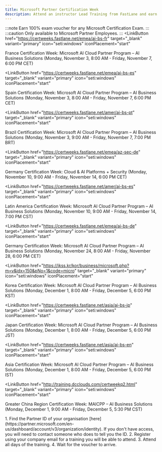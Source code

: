 ```yaml
---
title: Microsoft Partner Certification Week
description: Attend an instructor Lead Training from FastLane and earn a 100% off Microsoft exam voucher.
---
```


:::note
Earn 100% exam voucher for any Microsoft Certification Exam.
:::
:::caution
Only available to Microsoft Partner Employees. 
:::
  <CardGrid>
<LinkButton
  href="https://certweeks.fastlane.net/emea/ai-bs-fr" target="_blank"
  variant="primary"
  icon="seti:windows"
  iconPlacement="start"
>
  France Certification Week: Microsoft AI Cloud Partner Program – AI Business Solutions (Monday, November 3, 8:00 AM - Friday, November 7, 6:00 PM CET)
</LinkButton>

<LinkButton
  href="https://certweeks.fastlane.net/emea/ai-bs-es" target="_blank"
  variant="primary"
  icon="seti:windows"
  iconPlacement="start"
>
  Spain Certification Week: Microsoft AI Cloud Partner Program – AI Business Solutions (Monday, November 3, 8:00 AM - Friday, November 7, 6:00 PM CET)
</LinkButton>

<LinkButton
  href="https://certweeks.fastlane.net/amer/ai-bs-pt" target="_blank"
  variant="primary"
  icon="seti:windows"
  iconPlacement="start"
>
  Brazil Certification Week: Microsoft AI Cloud Partner Program – AI Business Solutions (Monday, November 3, 9:00 AM - Friday, November 7, 7:00 PM BRT)
</LinkButton>

<LinkButton
  href="https://certweeks.fastlane.net/emea/az-sec-de" target="_blank"
  variant="primary"
  icon="seti:windows"
  iconPlacement="start"
>
  Germany Certification Week: Cloud & AI Platforms + Security (Monday, November 10, 9:00 AM - Friday, November 14, 6:00 PM CET)
</LinkButton>

<LinkButton
  href="https://certweeks.fastlane.net/amer/ai-bs-es" target="_blank"
  variant="primary"
  icon="seti:windows"
  iconPlacement="start"
>
  Latin America Certification Week: Microsoft AI Cloud Partner Program – AI Business Solutions (Monday, November 10, 9:00 AM - Friday, November 14, 7:00 PM CST)
</LinkButton>

<LinkButton
  href="https://certweeks.fastlane.net/emea/ai-bs-de" target="_blank"
  variant="primary"
  icon="seti:windows"
  iconPlacement="start"
>
  Germany Certification Week: Microsoft AI Cloud Partner Program – AI Business Solutions (Monday, November 24, 8:00 AM - Friday, November 28, 6:00 PM CET)
</LinkButton>

<LinkButton
  href="https://ikss.kr/kor/business/microsoft.php?m=v&idx=150&pNo=1&code=micro" target="_blank"
  variant="primary"
  icon="seti:windows"
  iconPlacement="start"
>
  Korea Certification Week: Microsoft AI Cloud Partner Program – AI Business Solutions (Monday, December 1, 8:00 AM - Friday, December 5, 6:00 PM KST)
</LinkButton>

<LinkButton
  href="https://certweeks.fastlane.net/asia/ai-bs-jp" target="_blank"
  variant="primary"
  icon="seti:windows"
  iconPlacement="start"
>
  Japan Certification Week: Microsoft AI Cloud Partner Program – AI Business Solutions (Monday, December 1, 8:00 AM - Friday, December 5, 6:00 PM JST)
</LinkButton>

<LinkButton
  href="https://certweeks.fastlane.net/asia/ai-bs-en" target="_blank"
  variant="primary"
  icon="seti:windows"
  iconPlacement="start"
>
  Asia Certification Week: Microsoft AI Cloud Partner Program – AI Business Solutions (Monday, December 1, 8:00 AM - Friday, December 5, 6:00 PM IST)
</LinkButton>

<LinkButton
  href="http://training.dcclouds.com/certweekq2.html" target="_blank"
  variant="primary"
  icon="seti:windows"
  iconPlacement="start"
>
  Greater China Region Certification Week: MAICPP – AI Business Solutions (Monday, December 1, 9:00 AM - Friday, December 5, 5:30 PM CST)
</LinkButton>
  </CardGrid>

<Steps>
  1. Find the Partner ID of your organisation [here](https://partner.microsoft.com/en-us/dashboard/account/v3/organization/identity). If you don't have access, you will need to contact someone who does to tell you the ID. 
  2. Register using your company email for a training you will be able to attend.
  3. Attend all days of the training.
  4. Wait for the voucher to arrive.
</Steps>

<LinkCard title="Microsoft Exam Study Materials Collection" href="https://certs.msfthub.wiki/wiki/" />